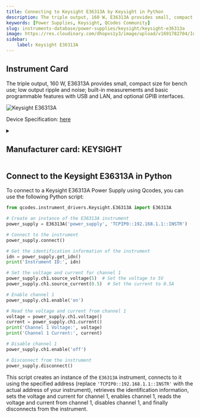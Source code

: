```yaml
---
title: Connecting to Keysight E36313A by Keysight in Python
description: The triple output, 160 W, E36313A provides small, compact size for bench use; low output ripple and noise; built-in measurements and basic programmable features with USB and LAN, and optional GPIB interfaces.
keywords: [Power Supplies, Keysight, QCodes Community] 
slug: instruments-database/power-supplies/keysight/keysight-e36313a 
image: https://res.cloudinary.com/dhopxs1y3/image/upload/v1691782704/Instruments/Power%20Supplies/Keysight-E36313A/Keysight-E36313A.jpg
sidebar:
    label: Keysight E36313A 
---
```



## Instrument Card

The triple output, 160 W, E36313A provides small, compact size for bench use; low output ripple and noise; built-in measurements and basic programmable features with USB and LAN, and optional GPIB interfaces.

![Keysight E36313A](https://res.cloudinary.com/dhopxs1y3/image/upload/v1691782704/Instruments/Power%20Supplies/Keysight-E36313A/Keysight-E36313A.jpg)

Device Specification: [here](https://www.keysight.com/us/en/assets/7018-05629/data-sheets/5992-2124.pdf)

<details style={{ marginTop: "15px"}}>
<summary><h2 style={{display:'inline'}}>Manufacturer card: KEYSIGHT</h2></summary>

![KEYSIGHT](https://res.cloudinary.com/dhopxs1y3/image/upload/v1692125973/Instruments/Vendor%20Logos/Keysight.png)

Keysight Technologies, or Keysight, is an American company that manufactures electronics test and measurement equipment and software

- Headquarters: USA
- Yearly Revenue (millions, USD): 5420
- Vendor Website: [here](https://www.keysight.com/us/en/home.html)

</details>


<FeaturedInstrumentVideo category="POWER_SUPPLIES" />

## Connect to the Keysight E36313A in Python





<Tabs>

<SectionsCard category="POWER_SUPPLIES" manufacturer="Keysight"></SectionsCard>

<TabItem value="QCodes Community" label="QCodes Community">

To connect to a Keysight E36313A Power Supply using Qcodes, you can use the following Python script:

```python
from qcodes.instrument_drivers.Keysight.E36313A import E36313A

# Create an instance of the E36313A instrument
power_supply = E36313A('power_supply', 'TCPIP0::192.168.1.1::INSTR')

# Connect to the instrument
power_supply.connect()

# Get the identification information of the instrument
idn = power_supply.get_idn()
print('Instrument ID:', idn)

# Set the voltage and current for channel 1
power_supply.ch1.source_voltage(5)  # Set the voltage to 5V
power_supply.ch1.source_current(0.5)  # Set the current to 0.5A

# Enable channel 1
power_supply.ch1.enable('on')

# Read the voltage and current from channel 1
voltage = power_supply.ch1.voltage()
current = power_supply.ch1.current()
print('Channel 1 Voltage:', voltage)
print('Channel 1 Current:', current)

# Disable channel 1
power_supply.ch1.enable('off')

# Disconnect from the instrument
power_supply.disconnect()
```

This script creates an instance of the `E36313A` instrument, connects to it using the specified address (replace `'TCPIP0::192.168.1.1::INSTR'` with the actual address of your instrument), retrieves the identification information, sets the voltage and current for channel 1, enables channel 1, reads the voltage and current from channel 1, disables channel 1, and finally disconnects from the instrument.

</TabItem>
</Tabs>